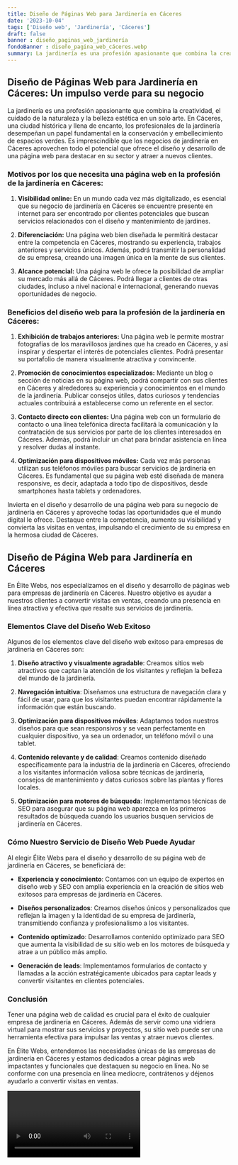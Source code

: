 ```yaml
---
title: Diseño de Páginas Web para Jardinería en Cáceres
date: '2023-10-04'
tags: ['Diseño web', 'Jardinería', 'Cáceres']
draft: false
banner : diseño_paginas_web_jardinería
fondoBanner : diseño_pagina_web_cáceres.webp
summary: La jardinería es una profesión apasionante que combina la creatividad, el cuidado de la naturaleza y la belleza estética en un solo arte. En Cáceres, una ciudad histórica y llena de encanto, los profesionales de la jardinería desempeñan un papel fundamental en la conservación y embellecimiento de espacios verdes. Es imprescindible que los negocios de jardinería en Cáceres aprovechen todo el potencial que ofrece el diseño y desarrollo de una página web para destacar en su sector y atraer a nuevos clientes.
---
```


## Diseño de Páginas Web para Jardinería en Cáceres: Un impulso verde para su negocio

La jardinería es una profesión apasionante que combina la creatividad, el cuidado de la naturaleza y la belleza estética en un solo arte. En Cáceres, una ciudad histórica y llena de encanto, los profesionales de la jardinería desempeñan un papel fundamental en la conservación y embellecimiento de espacios verdes. Es imprescindible que los negocios de jardinería en Cáceres aprovechen todo el potencial que ofrece el diseño y desarrollo de una página web para destacar en su sector y atraer a nuevos clientes.

### Motivos por los que necesita una página web en la profesión de la jardinería en Cáceres:

1. **Visibilidad online:** En un mundo cada vez más digitalizado, es esencial que su negocio de jardinería en Cáceres se encuentre presente en internet para ser encontrado por clientes potenciales que buscan servicios relacionados con el diseño y mantenimiento de jardines.

2. **Diferenciación:** Una página web bien diseñada le permitirá destacar entre la competencia en Cáceres, mostrando su experiencia, trabajos anteriores y servicios únicos. Además, podrá transmitir la personalidad de su empresa, creando una imagen única en la mente de sus clientes.

3. **Alcance potencial:** Una página web le ofrece la posibilidad de ampliar su mercado más allá de Cáceres. Podrá llegar a clientes de otras ciudades, incluso a nivel nacional e internacional, generando nuevas oportunidades de negocio.

### Beneficios del diseño web para la profesión de la jardinería en Cáceres:

1. **Exhibición de trabajos anteriores:** Una página web le permite mostrar fotografías de los maravillosos jardines que ha creado en Cáceres, y así inspirar y despertar el interés de potenciales clientes. Podrá presentar su portafolio de manera visualmente atractiva y convincente.

2. **Promoción de conocimientos especializados:** Mediante un blog o sección de noticias en su página web, podrá compartir con sus clientes en Cáceres y alrededores su experiencia y conocimientos en el mundo de la jardinería. Publicar consejos útiles, datos curiosos y tendencias actuales contribuirá a establecerse como un referente en el sector.

3. **Contacto directo con clientes:** Una página web con un formulario de contacto o una línea telefónica directa facilitará la comunicación y la contratación de sus servicios por parte de los clientes interesados en Cáceres. Además, podrá incluir un chat para brindar asistencia en línea y resolver dudas al instante.

4. **Optimización para dispositivos móviles:** Cada vez más personas utilizan sus teléfonos móviles para buscar servicios de jardinería en Cáceres. Es fundamental que su página web esté diseñada de manera responsive, es decir, adaptada a todo tipo de dispositivos, desde smartphones hasta tablets y ordenadores.

Invierta en el diseño y desarrollo de una página web para su negocio de jardinería en Cáceres y aproveche todas las oportunidades que el mundo digital le ofrece. Destaque entre la competencia, aumente su visibilidad y convierta las visitas en ventas, impulsando el crecimiento de su empresa en la hermosa ciudad de Cáceres.

<GifSeo />

<Cta />

## Diseño de Página Web para Jardinería en Cáceres

En Élite Webs, nos especializamos en el diseño y desarrollo de páginas web para empresas de jardinería en Cáceres. Nuestro objetivo es ayudar a nuestros clientes a convertir visitas en ventas, creando una presencia en línea atractiva y efectiva que resalte sus servicios de jardinería.

### Elementos Clave del Diseño Web Exitoso

Algunos de los elementos clave del diseño web exitoso para empresas de jardinería en Cáceres son:

1. **Diseño atractivo y visualmente agradable**: Creamos sitios web atractivos que captan la atención de los visitantes y reflejan la belleza del mundo de la jardinería.

2. **Navegación intuitiva**: Diseñamos una estructura de navegación clara y fácil de usar, para que los visitantes puedan encontrar rápidamente la información que están buscando.

3. **Optimización para dispositivos móviles**: Adaptamos todos nuestros diseños para que sean responsivos y se vean perfectamente en cualquier dispositivo, ya sea un ordenador, un teléfono móvil o una tablet.

4. **Contenido relevante y de calidad**: Creamos contenido diseñado específicamente para la industria de la jardinería en Cáceres, ofreciendo a los visitantes información valiosa sobre técnicas de jardinería, consejos de mantenimiento y datos curiosos sobre las plantas y flores locales.

5. **Optimización para motores de búsqueda**: Implementamos técnicas de SEO para asegurar que su página web aparezca en los primeros resultados de búsqueda cuando los usuarios busquen servicios de jardinería en Cáceres.

### Cómo Nuestro Servicio de Diseño Web Puede Ayudar

Al elegir Élite Webs para el diseño y desarrollo de su página web de jardinería en Cáceres, se beneficiará de:

- **Experiencia y conocimiento**: Contamos con un equipo de expertos en diseño web y SEO con amplia experiencia en la creación de sitios web exitosos para empresas de jardinería en Cáceres.

- **Diseños personalizados**: Creamos diseños únicos y personalizados que reflejan la imagen y la identidad de su empresa de jardinería, transmitiendo confianza y profesionalismo a los visitantes.

- **Contenido optimizado**: Desarrollamos contenido optimizado para SEO que aumenta la visibilidad de su sitio web en los motores de búsqueda y atrae a un público más amplio.

- **Generación de leads**: Implementamos formularios de contacto y llamadas a la acción estratégicamente ubicados para captar leads y convertir visitantes en clientes potenciales.

### Conclusión

Tener una página web de calidad es crucial para el éxito de cualquier empresa de jardinería en Cáceres. Además de servir como una vidriera virtual para mostrar sus servicios y proyectos, su sitio web puede ser una herramienta efectiva para impulsar las ventas y atraer nuevos clientes.

En Élite Webs, entendemos las necesidades únicas de las empresas de jardinería en Cáceres y estamos dedicados a crear páginas web impactantes y funcionales que destaquen su negocio en línea. No se conforme con una presencia en línea mediocre, contrátenos y déjenos ayudarlo a convertir visitas en ventas.

<Video />

<CtaBot job='Jardinería' city='Cáceres'/>

<Gmaps query='Cáceres+españa+maps' />